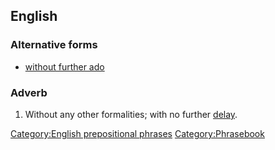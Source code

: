 ==English==

===Alternative forms===
* [[without further ado]]

===Adverb===
{{infl|en|adverb|head=[[with]] [[no]] [[further]] [[ado]]}}

# {{idiom}} Without any other formalities; with no further [[delay]].

[[Category:English prepositional phrases]]
[[Category:Phrasebook]]